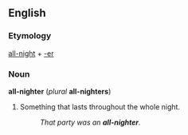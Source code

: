 ==English==
===Etymology===
[[all-night]] + [[-er]]

===Noun===
'''all-nighter''' (''plural'' '''all-nighters''')

#Something that lasts throughout the whole night.
#:''That party was an '''all-nighter'''.''